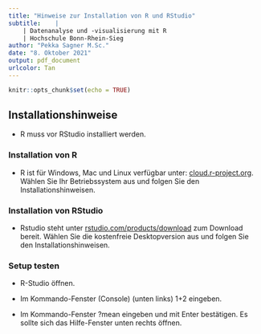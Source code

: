 ```yaml
---
title: "Hinweise zur Installation von R und RStudio"
subtitle:    | 
    | Datenanalyse und -visualisierung mit R
    | Hochschule Bonn-Rhein-Sieg
author: "Pekka Sagner M.Sc."
date: "8. Oktober 2021"
output: pdf_document
urlcolor: Tan
---
```


```r
knitr::opts_chunk$set(echo = TRUE)
```

## Installationshinweise

+ R muss vor RStudio installiert werden. 

### Installation von R

+ R ist für Windows, Mac und Linux verfügbar unter: [cloud.r-project.org](https://cloud.r-project.org/). Wählen Sie Ihr Betriebssystem aus und folgen Sie den Installationshinweisen.

### Installation von RStudio

+ Rstudio steht unter [rstudio.com/products/download](https://www.rstudio.com/products/rstudio/download/) zum Download bereit. Wählen Sie die kostenfreie Desktopversion aus und folgen Sie den Installationshinweisen.


### Setup testen

+ R-Studio öffnen.

+ Im Kommando-Fenster (Console) (unten links) 1+2 eingeben.

+ Im Kommando-Fenster ?mean eingeben und mit Enter bestätigen. Es sollte sich das Hilfe-Fenster unten rechts öffnen.